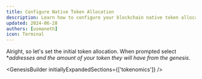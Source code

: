 ```yaml
---
title: Configure Native Token Allocation
description: Learn how to configure your blockchain native token allocation.
updated: 2024-06-28
authors: [usmaneth]
icon: Terminal
---
```


Alright, so let's set the initial token allocation. When prompted select **addresses and the amount of your token they will have from the genesis*.

<GenesisBuilder initiallyExpandedSections={['tokenomics']} />